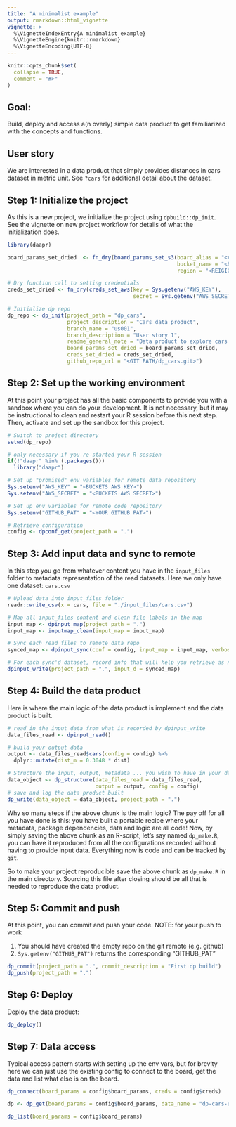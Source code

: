 ```yaml
---
title: "A minimalist example"
output: rmarkdown::html_vignette
vignette: >
  %\VignetteIndexEntry{A minimalist example}
  %\VignetteEngine{knitr::rmarkdown}
  %\VignetteEncoding{UTF-8}
---
```


```r
knitr::opts_chunk$set(
  collapse = TRUE,
  comment = "#>"
)
```

## Goal:

Build, deploy and access a(n overly) simple data product to get familiarized
with the concepts and functions. 

## User story

We are interested in a data product that simply provides distances in cars
dataset in metric unit. See `?cars` for additional detail about the dataset.

## Step 1: Initialize the project

As this is a new project, we initialize the project using `dpbuild::dp_init`. See
the vignette on new project workflow for details of what the initialization does.


```r
library(daapr)

board_params_set_dried  <- fn_dry(board_params_set_s3(board_alias = "<ALIAS>",
                                                      bucket_name = "<BUCKET>",
                                                      region = "<REIGION>"))

# Dry function call to setting credentials
creds_set_dried <- fn_dry(creds_set_aws(key = Sys.getenv("AWS_KEY"),
                                        secret = Sys.getenv("AWS_SECRET") ))

# Initialize dp repo
dp_repo <- dp_init(project_path = "dp_cars",
                   project_description = "Cars data product",
                   branch_name = "us001",
                   branch_description = "User story 1",
                   readme_general_note = "Data product to explore cars stopping distance",
                   board_params_set_dried = board_params_set_dried,
                   creds_set_dried = creds_set_dried,
                   github_repo_url = "<GIT PATH/dp_cars.git>")
```

## Step 2: Set up the working environment

At this point your project has all the basic components to provide you with a 
sandbox where you can do your development. It is not necessary, but it may be
instructional to clean and restart your R session before this next step. Then,
activate and set up the sandbox for this project.

```r
# Switch to project directory
setwd(dp_repo)

# only necessary if you re-started your R session
if(!"daapr" %in% (.packages()))
  library("daapr")

# Set up "promised" env variables for remote data repository
Sys.setenv("AWS_KEY" = "<BUCKETS AWS KEY>")
Sys.setenv("AWS_SECRET" = "<BUCKETS AWS SECRET>")

# Set up env variables for remote code repository
Sys.setenv("GITHUB_PAT" = "<YOUR GITHUB PAT>")

# Retrieve configuration
config <- dpconf_get(project_path = ".")
```

## Step 3: Add input data and sync to remote

In this step you go from whatever content you have in the `input_files` folder 
to metadata representation of the read datasets. Here we only have one dataset:
`cars.csv`

```r
# Upload data into input_files folder
readr::write_csv(x = cars, file = "./input_files/cars.csv")

# Map all input_files content and clean file labels in the map
input_map <- dpinput_map(project_path = ".")
input_map <- inputmap_clean(input_map = input_map)

# Sync each read files to remote data repo
synced_map <- dpinput_sync(conf = config, input_map = input_map, verbose = T)

# For each sync'd dataset, record info that will help you retrieve as needed
dpinput_write(project_path = ".", input_d = synced_map)
```

## Step 4: Build the data product

Here is where the main logic of the data product is implement and the data
product is built.

```r
# read in the input data from what is recorded by dpinput_write
data_files_read <- dpinput_read()

# build your output data
output <- data_files_read$cars(config = config) %>% 
  dplyr::mutate(dist_m = 0.3048 * dist)

# Structure the input, output, metadata ... you wish to have in your data product
data_object <- dp_structure(data_files_read = data_files_read,
                            output = output, config = config)
# save and log the data product built
dp_write(data_object = data_object, project_path = ".")
```

Why so many steps if the above chunk is the main logic? The pay off for all you 
have done is this: you have built a portable recipe where your metadata,
package dependencies, data and logic are all code!
Now, by simply saving the above chunk as an R-script, let's say named `dp_make.R`,
you can have it reproduced from all the configurations recorded without having 
to provide input data. Everything now is code and can be tracked by `git`.

So to make your project reproducible save the above chunk as `dp_make.R` in the
main directory. Sourcing this file after closing should be all that is needed to
reproduce the data product.

## Step 5: Commit and push

At this point, you can commit and push your code.
NOTE: for your push to work

1. You should have created the empty repo on the git remote (e.g. github)
2. `Sys.getenv("GITHUB_PAT")` returns the corresponding "GITHUB_PAT"

```r
dp_commit(project_path = ".", commit_description = "First dp build")
dp_push(project_path = ".")
```


## Step 6: Deploy

Deploy the data product: 

```r
dp_deploy()
```


## Step 7: Data access

Typical access pattern starts with setting up the env vars, but for brevity 
here we can just use the existing config to connect to the board, get the data 
and list what else is on the board.

```r
dp_connect(board_params = config$board_params, creds = config$creds)

dp <- dp_get(board_params = config$board_params, data_name = "dp-cars-us001")

dp_list(board_params = config$board_params)
```
